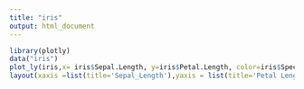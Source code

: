 ---
title: "iris"
output: html_document
---


```{r}
library(plotly)
data("iris")
plot_ly(iris,x= iris$Sepal.Length, y=iris$Petal.Length, color=iris$Species,type="scatter",mode="markers")%>%
layout(xaxis =list(title='Sepal_Length'),yaxis = list(title='Petal Length'))

```

